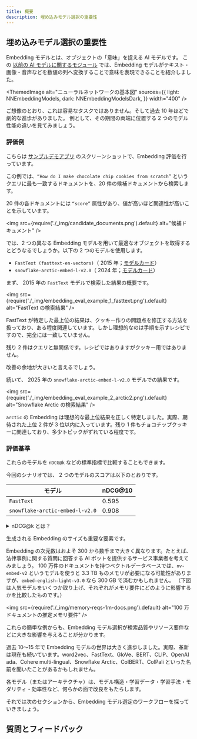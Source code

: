 ```yaml
---
title: 概要
description: 埋め込みモデル選択の重要性
---
```



## <i class="fa-solid fa-chalkboard-user"></i> 埋め込みモデル選択の重要性

Embedding モデルとは、オブジェクトの「意味」を捉える AI モデルです。 この [以前の AI モデルに関するモジュール](../010_ai_models_deep_dive/index.mdx) では、Embedding モデルがテキスト・画像・音声などを数値の列へ変換することで意味を表現できることを紹介しました。


<ThemedImage
  alt="ニューラルネットワークの基本図"
  sources={{
    light: NNEmbeddingModels,
    dark: NNEmbeddingModelsDark,
  }}
  width="400"
/>

ご想像のとおり、これは容易なタスクではありません。そして過去 10 年ほどで劇的な進歩がありました。 例として、その期間の両端に位置する 2 つのモデル性能の違いを見てみましょう。

### <i class="fa-solid fa-chalkboard"></i> 評価例

こちらは [サンプルデモアプリ](https://github.com/databyjp/emb_eval_toybox) のスクリーンショットで、Embedding 評価を行っています。

この例では、`“How do I make chocolate chip cookies from scratch”` というクエリに最も一致するドキュメントを、20 件の候補ドキュメントから検索します。

20 件の各ドキュメントには `“score”` 属性があり、値が高いほど関連性が高いことを示しています。

<img
    src={require('./_img/candidate_documents.png').default}
    alt="候補ドキュメント"
/>

では、2 つの異なる Embedding モデルを用いて最適なオブジェクトを取得するとどうなるでしょうか。以下の 2 つのモデルを使用します。

- `FastText (fasttext-en-vectors)`（ 2015 年；[モデルカード](https://huggingface.co/facebook/fasttext-en-vectors)）
- `snowflake-arctic-embed-l-v2.0`（ 2024 年；[モデルカード](https://huggingface.co/Snowflake/snowflake-arctic-embed-l-v2.0)）

まず、 2015 年の `FastText` モデルで検索した結果の概要です。

<img
    src={require('./_img/embedding_eval_example_1_fasttext.png').default}
    alt="FastText の検索結果"
/>

FastText が特定した最上位の結果は、クッキー作りの問題点を修正する方法を扱っており、ある程度関連しています。しかし理想的なのは手順を示すレシピですので、完全には一致していません。

残り 2 件はクエリと無関係です。レシピではありますがクッキー用ではありません。

改善の余地が大きいと言えるでしょう。

続いて、 2025 年の `snowflake-arctic-embed-l-v2.0` モデルでの結果です。

<img
    src={require('./_img/embedding_eval_example_2_arctic2.png').default}
    alt="Snowflake Arctic の検索結果"
/>

`arctic` の Embedding は理想的な最上位結果を正しく特定しました。実際、期待された上位 2 件が 3 位以内に入っています。残り 1 件もチョコチップクッキーに関連しており、多少トピックがずれている程度です。

### <i class="fa-solid fa-chalkboard"></i> 評価基準

これらのモデルを `nDCG@k` などの標準指標で比較することもできます。

今回のシナリオでは、 2 つのモデルのスコアは以下のとおりです。

| モデル | nDCG@10 |
| --- | --- |
| `FastText` | 0.595 |
| `snowflake-arctic-embed-l-v2.0` | 0.908 |

<details>
  <summary>nDCG@k とは？</summary>

`nDCG` は情報検索で返された結果を評価する指標です。最も関連性の高い結果をリストの上位に配置するほど高く評価されます。`@k` は上位 `k` 件のみを対象とすることを示します。

[詳しくはこちら](https://weaviate.io/blog/retrieval-evaluation-metrics#normalized-discounted-cumulative-gain-ndcg)

</details>

生成される Embedding のサイズも重要な要素です。

Embedding の次元数はおよそ 300 から数千まで大きく異なります。たとえば、法律事例に関する質問に回答する AI ボットを提供するサービス事業者を考えてみましょう。 100 万件のドキュメントを持つベクトルデータベースでは、`nv-embed-v2` というモデルを使うと 3.3 TB ものメモリが必要になる可能性がありますが、`embed-english-light-v3.0` なら 300 GB で済むかもしれません。 （下図は人気モデルをいくつか取り上げ、それぞれがメモリ要件にどのように影響するかを比較したものです。）

<img
    src={require('./_img/memory-reqs-1m-docs.png').default}
    alt="100 万ドキュメントの推定メモリ要件"
/>

これらの簡単な例からも、Embedding モデル選択が検索品質やリソース要件などに大きな影響を与えることが分かります。

過去 10〜15 年で Embedding モデルの世界は大きく進歩しました。実際、革新は現在も続いています。word2vec、FastText、GloVe、BERT、CLIP、OpenAI ada、Cohere multi-lingual、Snowflake Arctic、ColBERT、ColPali といった名前を聞いたことがあるかもしれません。

各モデル（またはアーキテクチャ）は、モデル構造・学習データ・学習手法・モダリティ・効率性など、何らかの面で改良をもたらします。

それでは次のセクションから、Embedding モデル選定のワークフローを探っていきましょう。

## 質問とフィードバック


<DocsFeedback/>
